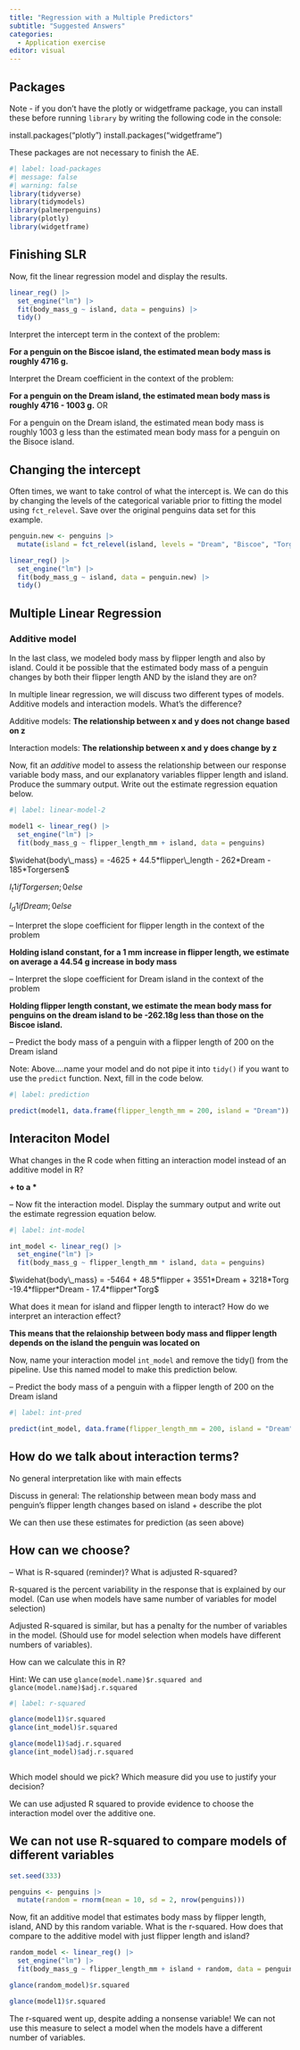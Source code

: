 ```yaml
---
title: "Regression with a Multiple Predictors"
subtitle: "Suggested Answers"
categories: 
  - Application exercise
editor: visual
---
```


## Packages

Note - if you don't have the plotly or widgetframe package, you can install these before running `library` by writing the following code in the console:

install.packages("plotly") install.packages("widgetframe")

These packages are not necessary to finish the AE.

```r
#| label: load-packages
#| message: false
#| warning: false
library(tidyverse)
library(tidymodels)
library(palmerpenguins)
library(plotly)
library(widgetframe)
```

## Finishing SLR

Now, fit the linear regression model and display the results.

```r

linear_reg() |>
  set_engine("lm") |>
  fit(body_mass_g ~ island, data = penguins) |>
  tidy()

```

Interpret the intercept term in the context of the problem:

**For a penguin on the Biscoe island, the estimated mean body mass is roughly 4716 g.**

Interpret the Dream coefficient in the context of the problem:

**For a penguin on the Dream island, the estimated mean body mass is roughly 4716 - 1003 g.** OR

For a penguin on the Dream island, the estimated mean body mass is roughly 1003 g less than the estimated mean body mass for a penguin on the Bisoce island.

## Changing the intercept

Often times, we want to take control of what the intercept is. We can do this by changing the levels of the categorical variable prior to fitting the model using `fct_relevel`. Save over the original penguins data set for this example.

```r

penguin.new <- penguins |>
  mutate(island = fct_relevel(island, levels = "Dream", "Biscoe", "Torgersen"))

linear_reg() |>
  set_engine("lm") |>
  fit(body_mass_g ~ island, data = penguin.new) |>
  tidy()

```

## Multiple Linear Regression

### Additive model

In the last class, we modeled body mass by flipper length and also by island. Could it be possible that the estimated body mass of a penguin changes by both their flipper length AND by the island they are on?

In multiple linear regression, we will discuss two different types of models. Additive models and interaction models. What's the difference?

Additive models: **The relationship between x and y does not change based on z**

Interaction models: **The relationship between x and y does change by z**

Now, fit an *additive* model to assess the relationship between our response variable body mass, and our explanatory variables flipper length and island. Produce the summary output. Write out the estimate regression equation below.

```r
#| label: linear-model-2

model1 <- linear_reg() |>
  set_engine("lm") |>
  fit(body_mass_g ~ flipper_length_mm + island, data = penguins)

```

$\widehat{body\_mass} = -4625 + 44.5*flipper\_length - 262*Dream - 185*Torgersen$

$I_t {1 if Torgersen; 0 else}$

$I_d {1 if Dream; 0 else}$

-- Interpret the slope coefficient for flipper length in the context of the problem

**Holding island constant, for a 1 mm increase in flipper length, we estimate on average a 44.54 g increase in body mass**

-- Interpret the slope coefficient for Dream island in the context of the problem

**Holding flipper length constant, we estimate the mean body mass for penguins on the dream island to be -262.18g less than those on the Biscoe island.**

-- Predict the body mass of a penguin with a flipper length of 200 on the Dream island

Note: Above....name your model and do not pipe it into `tidy()` if you want to use the `predict` function. Next, fill in the code below.

```r
#| label: prediction

predict(model1, data.frame(flipper_length_mm = 200, island = "Dream"))

```

## Interaciton Model

What changes in the R code when fitting an interaction model instead of an additive model in R?

**+ to a \***

-- Now fit the interaction model. Display the summary output and write out the estimate regression equation below.

```r
#| label: int-model

int_model <- linear_reg() |>
  set_engine("lm") |>
  fit(body_mass_g ~ flipper_length_mm * island, data = penguins)

```

$\widehat{body\_mass} = -5464 + 48.5*flipper + 3551*Dream + 3218*Torg -19.4*flipper*Dream - 17.4*flipper*Torg$

What does it mean for island and flipper length to interact? How do we interpret an interaction effect?

**This means that the relaionship between body mass and flipper length depends on the island the penguin was located on**

Now, name your interaction model `int_model` and remove the tidy() from the pipeline. Use this named model to make this prediction below.

-- Predict the body mass of a penguin with a flipper length of 200 on the Dream island

```r
#| label: int-pred

predict(int_model, data.frame(flipper_length_mm = 200, island = "Dream"))

```

## How do we talk about interaction terms?

No general interpretation like with main effects

Discuss in general: The relationship between mean body mass and penguin's flipper length changes based on island + describe the plot

We can then use these estimates for prediction (as seen above)

## How can we choose?

-- What is R-squared (reminder)? What is adjusted R-squared?

R-squared is the percent variability in the response that is explained by our model. (Can use when models have same number of variables for model selection)

Adjusted R-squared is similar, but has a penalty for the number of variables in the model. (Should use for model selection when models have different numbers of variables).

How can we calculate this in R?

Hint: We can use `glance(model.name)$r.squared and glance(model.name)$adj.r.squared`

```r
#| label: r-squared

glance(model1)$r.squared
glance(int_model)$r.squared

glance(model1)$adj.r.squared
glance(int_model)$adj.r.squared



```

Which model should we pick? Which measure did you use to justify your decision?

We can use adjusted R squared to provide evidence to choose the interaction model over the additive one.

## We can not use R-squared to compare models of different variables

```r

set.seed(333)

penguins <- penguins |>
  mutate(random = rnorm(mean = 10, sd = 2, nrow(penguins)))

```

Now, fit an additive model that estimates body mass by flipper length, island, AND by this random variable. What is the r-squared. How does that compare to the additive model with just flipper length and island?

```r

random_model <- linear_reg() |>
  set_engine("lm") |>
  fit(body_mass_g ~ flipper_length_mm + island + random, data = penguins) 

glance(random_model)$r.squared

glance(model1)$r.squared


```

The r-squared went up, despite adding a nonsense variable! We can not use this measure to select a model when the models have a different number of variables.
